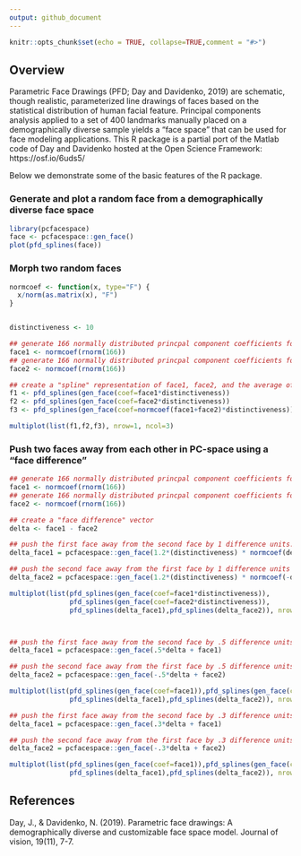 ```yaml
---
output: github_document
---
```



```r
knitr::opts_chunk$set(echo = TRUE, collapse=TRUE,comment = "#>")
```

## Overview

Parametric Face Drawings (PFD; Day and Davidenko, 2019) are schematic, though realistic, parameterized line drawings of faces based on the statistical distribution of human facial feature. Principal components analysis applied to a set of 400 landmarks manually placed on a demographically diverse sample yields a "face space" that can be used for face modeling applications. This R package is a partial port of the Matlab code of Day and Davidenko hosted at the Open Science Framework: https://osf.io/6uds5/

Below we demonstrate some of the basic features of the R package.

### Generate and plot a random face from a demographically diverse face space

```r
library(pcfacespace)
face <- pcfacespace::gen_face()
plot(pfd_splines(face))
```

### Morph two random faces

```r

normcoef <- function(x, type="F") {
  x/norm(as.matrix(x), "F")
}


distinctiveness <- 10

## generate 166 normally distributed princpal component coefficients for face 1
face1 <- normcoef(rnorm(166))
## generate 166 normally distributed princpal component coefficients for face 2
face2 <- normcoef(rnorm(166))

## create a "spline" representation of face1, face2, and the average of face1 and face2 (the morph).
f1 <- pfd_splines(gen_face(coef=face1*distinctiveness))
f2 <- pfd_splines(gen_face(coef=face2*distinctiveness))
f3 <- pfd_splines(gen_face(coef=normcoef(face1+face2)*distinctiveness))

multiplot(list(f1,f2,f3), nrow=1, ncol=3)

```

### Push two faces away from each other in PC-space using a "face difference"

```r


## generate 166 normally distributed princpal component coefficients for face 1
face1 <- normcoef(rnorm(166)) 
## generate 166 normally distributed princpal component coefficients for face 2
face2 <- normcoef(rnorm(166))

## create a "face difference" vector
delta <- face1 - face2

## push the first face away from the second face by 1 difference units.
delta_face1 = pcfacespace::gen_face(1.2*(distinctiveness) * normcoef(delta+face1))

## push the second face away from the first face by 1 difference units (notice the sign reversal).
delta_face2 = pcfacespace::gen_face(1.2*(distinctiveness) * normcoef(-delta+face2))

multiplot(list(pfd_splines(gen_face(coef=face1*distinctiveness)),
               pfd_splines(gen_face(coef=face2*distinctiveness)),
               pfd_splines(delta_face1),pfd_splines(delta_face2)), nrow=2, ncol=2)




```

```r

## push the first face away from the second face by .5 difference units.
delta_face1 = pcfacespace::gen_face(.5*delta + face1)

## push the second face away from the first face by .5 difference units (notice the sign reversal).
delta_face2 = pcfacespace::gen_face(-.5*delta + face2)

multiplot(list(pfd_splines(gen_face(coef=face1)),pfd_splines(gen_face(coef=face2)),
               pfd_splines(delta_face1),pfd_splines(delta_face2)), nrow=2, ncol=2)

```

```r

## push the first face away from the second face by .3 difference units.
delta_face1 = pcfacespace::gen_face(.3*delta + face1)

## push the second face away from the first face by .3 difference units (notice the sign reversal).
delta_face2 = pcfacespace::gen_face(-.3*delta + face2)

multiplot(list(pfd_splines(gen_face(coef=face1)),pfd_splines(gen_face(coef=face2)),
               pfd_splines(delta_face1),pfd_splines(delta_face2)), nrow=2, ncol=2)

```


## References

Day, J., & Davidenko, N. (2019). Parametric face drawings: A demographically diverse and customizable face space model. Journal of vision, 19(11), 7-7.


